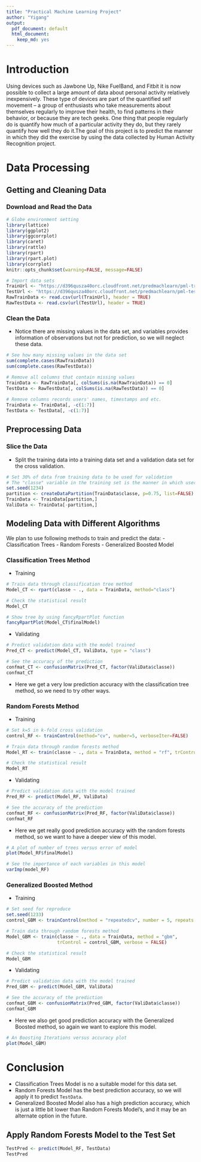 ```yaml
---
title: "Practical Machine Learning Project"
author: "Yigang"
output:
  pdf_document: default
  html_document:
    keep_md: yes
---
```


# Introduction 

Using devices such as Jawbone Up, Nike FuelBand, and Fitbit it is now possible to collect a large amount of data about personal activity relatively inexpensively. These type of devices are part of the quantified self movement – a group of enthusiasts who take measurements about themselves regularly to improve their health, to find patterns in their behavior, or because they are tech geeks. One thing that people regularly do is quantify how much of a particular activity they do, but they rarely quantify how well they do it.The goal of this project is to predict the manner in which they did the exercise by using the data collected by Human Activity Recognition project. 

# Data Processing

## Getting and Cleaning Data

### Download and Read the Data
```r
# Globe environment setting
library(lattice)
library(ggplot2)
library(ggcorrplot)
library(caret)
library(rattle)
library(rpart)
library(rpart.plot)
library(corrplot)
knitr::opts_chunk$set(warning=FALSE, message=FALSE)

# Import data sets
TrainUrl <- "https://d396qusza40orc.cloudfront.net/predmachlearn/pml-training.csv"
TestUrl <- "https://d396qusza40orc.cloudfront.net/predmachlearn/pml-testing.csv"
RawTrainData <- read.csv(url(TrainUrl), header = TRUE)
RawTestData <- read.csv(url(TestUrl), header = TRUE)
```

### Clean the Data

- Notice there are missing values in the data set, and variables provides information of observations but not for prediction, so we will neglect these data. 
```r
# See how many missing values in the data set
sum(complete.cases(RawTrainData))
sum(complete.cases(RawTestData))

# Remove all columns that contain missing values
TrainData <- RawTrainData[, colSums(is.na(RawTrainData)) == 0]
TestData <- RawTestData[, colSums(is.na(RawTestData)) == 0]
 
# Remove columns records users' names, timestamps and etc.
TrainData <- TrainData[, -c(1:7)]
TestData <- TestData[, -c(1:7)]
```

## Preprocessing Data

### Slice the Data
- Split the training data into a training data set and a validation data set for the cross validation.

```R
# Set 30% of data from training data to be used for validation
# The "classe" variable in the training set is the manner in which users did the exercise
set.seed(1234)
partition <- createDataPartition(TrainData$classe, p=0.75, list=FALSE)
TrainData <- TrainData[partition,]
ValiData <- TrainData[-partition,]
```

## Modeling Data with Different Algorithms

We plan to use following methods to train and predict the data:
- Classification Trees
- Random Forests
- Generalized Boosted Model

### Classification Trees Method

- Training
```R
# Train data through classification tree method
Model_CT <- rpart(classe ~ ., data = TrainData, method="class")

# Check the statistical result 
Model_CT

# Show tree by using fancyRpartPlot function
fancyRpartPlot(Model_CT$finalModel)

```

- Validating

```R
# Predict validation data with the model trained
Pred_CT <- predict(Model_CT, ValiData, type = "class")

# See the accuracy of the prediction
confmat_CT <- confusionMatrix(Pred_CT, factor(ValiData$classe))
confmat_CT
```

- Here we get a very low prediction accuracy with the classification tree method, so we need to try other ways.

### Random Forests Method

- Training

```R
# Set k=5 in k-fold cross validation
control_RF <- trainControl(method="cv", number=5, verboseIter=FALSE)

# Train data through random forests method
Model_RT <- train(classe ~ ., data = TrainData, method = "rf", trControl = control_RF)

# Check the statistical result 
Model_RT
```

- Validating

```R
# Predict validation data with the model trained 
Pred_RF <- predict(Model_RF, ValiData)

# See the accuracy of the prediction
confmat_RF <- confusionMatrix(Pred_RF, factor(ValiData$classe))
confmat_RF
```

- Here we get really good prediction accuracy with the random forests method, so we want to have a deeper view of this model.

```R
# A plot of number of trees versus error of model
plot(Model_RF$finalModel)

# See the importance of each variables in this model
varImp(model_RF)
```

### Generalized Boosted Method

- Training 

```R
# Set seed for reproduce
set.seed(1233)
control_GBM <- trainControl(method = "repeatedcv", number = 5, repeats = 1)

# Train data through random forests method
Model_GBM <- train(classe ~ ., data = TrainData, method = "gbm",
                   trControl = control_GBM, verbose = FALSE)

# Check the statistical result 
Model_GBM
```

- Validating

```R
# Predict validation data with the model trained 
Pred_GBM <- predict(Model_GBM, ValiData)

# See the accuracy of the prediction
confmat_GBM <- confusionMatrix(Pred_GBM, factor(ValiData$classe))
confmat_GBM
```

- Here we also get good prediction accuracy with the Generalized Boosted method, so again we want to explore this model.

```R
# An Boosting Iterations versus accuracy plot
plot(Model_GBM)
```

# Conclusion

- Classification Trees Model is no a suitable model for this data set.
- Random Forests Model has the best prediction accuracy, so we will apply it to predict  ``` TestData```. 
- Generalized Boosted Model also has a high prediction accuracy, which is just a little bit lower than Random Forests Model's, and it may be an alternate option in the future.

## Apply Random Forests Model to the Test Set 

```R
TestPred <- predict(Model_RF, TestData)
TestPred
```

